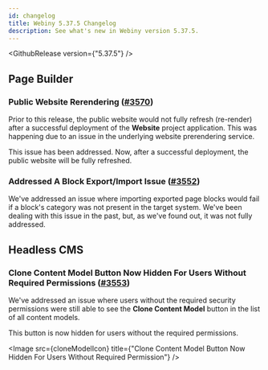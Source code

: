 ```yaml
---
id: changelog
title: Webiny 5.37.5 Changelog
description: See what's new in Webiny version 5.37.5.
---
```


<GithubRelease version={"5.37.5"} />

## Page Builder

### Public Website Rerendering ([#3570](https://github.com/webiny/webiny-js/pull/3570))

Prior to this release, the public website would not fully refresh (re-render) after a successful deployment of the **Website** project application. This was happening due to an issue in the underlying website prerendering service. 

This issue has been addressed. Now, after a successful deployment, the public website will be fully refreshed.

### Addressed A Block Export/Import Issue ([#3552](https://github.com/webiny/webiny-js/pull/3552))

We've addressed an issue where importing exported page blocks would fail if a block's category was not present in the target system. We've been dealing with this issue in the past, but, as we've found out, it was not fully addressed.

## Headless CMS

### Clone Content Model Button Now Hidden For Users Without Required Permissions ([#3553](https://github.com/webiny/webiny-js/pull/3553))

We've addressed an issue where users without the required security permissions were still able to see the **Clone Content Model** button in the list of all content models. 

This button is now hidden for users without the required permissions.

<Image src={cloneModelIcon} title={"Clone Content Model Button Now Hidden For Users Without Required Permission"} />
